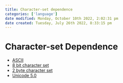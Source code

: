 ```yaml
---
title: Character-set dependence
categories: ['language']
date modified: Monday, October 10th 2022, 2:02:31 pm
date created: Tuesday, July 26th 2022, 8:33:15 pm
---
```


# Character-set Dependence
- [ASCII](ASCII.qmd)
- [8 bit character set](8%20bit%20character%20set.qmd)
- [2 byte character set](2%20byte%20character%20set.qmd)
- [Unicode 5.0](Unicode%205.0.qmd)



